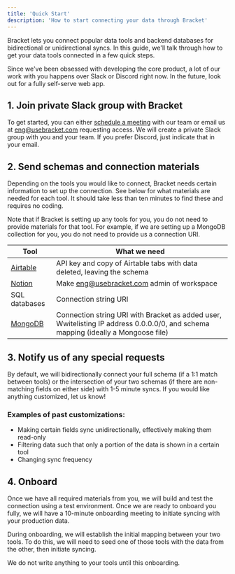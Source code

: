 ```yaml
---
title: 'Quick Start'
description: 'How to start connecting your data through Bracket'
---
```


Bracket lets you connect popular data tools and backend databases for bidirectional or unidirectional syncs. In this guide, we'll talk through how to get your data tools connected in a few quick steps.

Since we've been obsessed with developing the core product, a lot of our work with you happens over Slack or Discord right now. In the future, look out for a fully self-serve web app.

## 1. Join private Slack group with Bracket

To get started, you can either [schedule a meeting](https://calendly.com/ian-yanusko/discovery-call) with our team or email us at eng@usebracket.com requesting access. We will create a private Slack group with you and your team. If you prefer Discord, just indicate that in your email.

## 2. Send schemas and connection materials

Depending on the tools you would like to connect, Bracket needs certain information to set up the connection. See below for what materials are needed for each tool. It should take less than ten minutes to find these and requires no coding.

Note that if Bracket is setting up any tools for you, you do not need to provide materials for that tool. For example, if we are setting up a MongoDB collection for you, you do not need to provide us a connection URI.

| Tool                             | What we need                                                                                                                      |
| -------------------------------- | --------------------------------------------------------------------------------------------------------------------------------- |
| [Airtable](/connecting/airtable) | API key and copy of Airtable tabs with data deleted, leaving the schema                                                           |
| [Notion](/connecting/notion)     | Make eng@usebracket.com admin of workspace                                                                                        |
| SQL databases                    | Connection string URI                                                                                                             |
| [MongoDB](/database/mongodb)     | Connection string URI with Bracket as added user, Wwitelisting IP address 0.0.0.0/0, and schema mapping (ideally a Mongoose file) |

## 3. Notify us of any special requests

By default, we will bidirectionally connect your full schema (if a 1:1 match between tools) or the intersection of your two schemas (if there are non-matching fields on either side) with 1-5 minute syncs. If you would like anything customized, let us know!

### Examples of past customizations:

- Making certain fields sync unidirectionally, effectively making them read-only
- Filtering data such that only a portion of the data is shown in a certain tool
- Changing sync frequency

## 4. Onboard

Once we have all required materials from you, we will build and test the connection using a test environment. Once we are ready to onboard you fully, we will have a 10-minute onboarding meeting to initiate syncing with your production data.

During onboarding, we will establish the initial mapping between your two tools. To do this, we will need to seed one of those tools with the data from the other, then initiate syncing.

We do not write anything to your tools until this onboarding.
